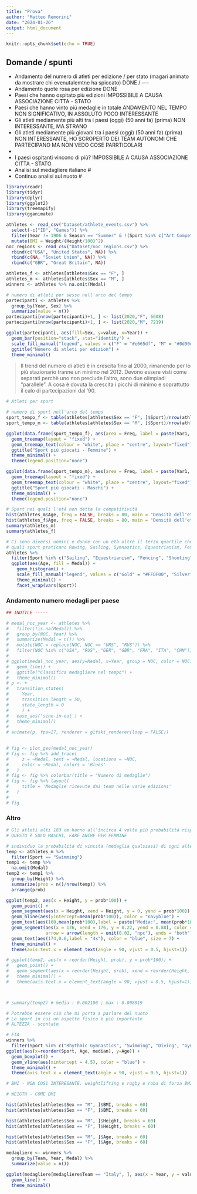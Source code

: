 ```yaml
---
title: "Prova"
author: "Matteo Remorini"
date: "2024-01-26"
output: html_document
---
```


```r
knitr::opts_chunk$set(echo = TRUE)
```

## Domande / spunti

  - Andamento del numero di atleti per edizione / per stato (magari animato da mostrare chi evenutalemtne ha spiccato)        DONE / ----
  - Andamento quote rosa per edizione                                                                                         DONE
  - Paesi che hanno ospitato più edizioni                                                                                     IMPOSSIBILE A CAUSA ASSOCIAZIONE CITTA - STATO
  - Paesi che hanno vinto più medaglie in totale                                                                              ANDAMENTO NEL TEMPO NON SIGNIFICATIVO, IN ASSOLUTO POCO INTERESSANTE
  - Gli atleti mediamente più alti tra i paesi (oggi) (50 anni fa) (prima)                                                    NON INTERESSANTE, MA STRANO
  - Gli atleti mediamente più giovani tra i paesi (oggi) (50 anni fa) (prima)                                                 NON INTERESSANTE, HO SCROPERTO DEI TEAM AUTONOMI CHE PARTECIPANO MA NON VEDO COSE PARRTICOLARI
  - 
  
  - I paesi ospitanti vincono di più?                                                                                         IMPOSSIBILE A CAUSA ASSOCIAZIONE CITTA - STATO
  - Analisi sul medagliere italiano           #
  - Continuo analisi sul nuoto                #

```r
library(readr)
library(tidyr)
library(dplyr)
library(ggplot2)
library(treemapify)
library(gganimate)
```

```r
athletes <- read_csv("Dataset/athlete_events.csv") %>%
  select(-c("ID", "Games")) %>%
  filter(Year != 1906 & Season == "Summer" & !(Sport %in% c("Art Competitions")) ) %>%
  mutate(BMI = Weight/(Height/100)^2)
noc_regions <- read_csv("Dataset/noc_regions.csv") %>%
  rbind(c("USA", "United States", NA)) %>%
  rbind(c(NA, "Soviet Union", NA)) %>%
  rbind(c("GBR", "Great Britain", NA))

athletes_f <- athletes[athletes$Sex == "F", ]
athletes_m <- athletes[athletes$Sex == "M", ]
winners <- athletes %>% na.omit(Medal)
```

<!-- potrebbe servire per fare sostanza (informazioni di base) -->
```r
# numero di atleti per sesso nell'arco del tempo
partecipanti <- athletes %>%
  group_by(Year, Sex) %>%
  summarize(value = n())
partecipanti[nrow(partecipanti)+1, ] <- list(2020,"F", 6608)
partecipanti[nrow(partecipanti)+1, ] <- list(2020,"M", 7219)

ggplot(partecipanti, aes(fill=Sex, y=value, x=Year)) + 
  geom_bar(position="stack", stat="identity") +
  scale_fill_manual("legend", values = c("F" = "#e665df", "M" = "#0d90d1")) +
  ggtitle("Numero di atleti per edizion") +
  theme_minimal()
```
> Il trend del numero di atleti è in crescita fino al 2000, rimanendo per lo più stazionario tranne un minimo nel 2012.
>Devono essere visti come separati perchè uno non preclude l'altro, sono due olimpiadi "parallele".
> A cosa è dovuta la crescita i picchi di minimo e soprattutto il calo di partecipazioni dal '90.
<!-- forse anche no -->


<!-- POTREBBE SERVIRE PER INTRODURRE ANALISI PIù INCENTRATA SUL NUOTO -->
```r
# Atleti per sport

# numero di sport nell'arco del tempo
sport_tempo_f <- table(athletes[athletes$Sex == "F", ]$Sport)/nrow(athletes[athletes$Sex == "F", ])*100
sport_tempo_m <- table(athletes[athletes$Sex == "M", ]$Sport)/nrow(athletes[athletes$Sex == "M", ])*100

ggplot(data.frame(sport_tempo_f), aes(area = Freq, label = paste(Var1, paste0(trunc(Freq*100)/100, "%"), sep ="\n"), subgroup = Var1, fill = Var1)) + 
  geom_treemap(layout = "fixed") +
  geom_treemap_text(colour = "white", place = "centre", layout="fixed") +
  ggtitle("Sport più giocati - Femmine") +
  theme_minimal() +
  theme(legend.position="none")

ggplot(data.frame(sport_tempo_m), aes(area = Freq, label = paste(Var1, paste0(trunc(Freq*100)/100, "%"), sep ="\n"), subgroup = Var1, fill = Var1)) + 
  geom_treemap(layout = "fixed") +
  geom_treemap_text(colour = "white", place = "centre", layout="fixed") +
  ggtitle("Sport più giocati - Maschi") +
  theme_minimal() +
  theme(legend.position="none")

```
<!-- forse anche no -->

<!-- lo userei come riempitivo, non informazioni importanti -->
```r
# Sport nei quali l'età non detta la competitività
hist(athletes_m$Age, freq = FALSE, breaks = 80, main = "Densità dell'età - Maschi")
hist(athletes_f$Age, freq = FALSE, breaks = 80, main = "Densità dell'età - Femmine")
summary(athletes_m)
summary(athletes_f)

# Ci sono diversi uomini e donne con un età oltre il terzo quartile che in media si attesta a 28 anni,
# quali sport praticano Rowing, Sailing, Gymnastics, Equestrianism, Fencing, Shooting, Athletics
athletes %>%
  filter(Sport %in% c("Sailing", "Equestrianism", "Fencing", "Shooting")) %>%       # sport meno dipendenti dall'età
  ggplot(aes(Age, fill = Medal)) +
    geom_histogram() +
    scale_fill_manual("legend", values = c("Gold" = "#FFDF00", "Silver" = "#C0C0C0", "Bronze" = "#CD7F32"), na.value = "#F0F0F0") +
    theme_minimal() +
    facet_wrap(vars(Sport))
```



### Andamento numero medagli per paese
```r
## INUTILE -----

# medal_noc_year <- athletes %>%
#   filter(!is.na(Medal)) %>%
#   group_by(NOC, Year) %>%
#   summarize(Medal = n()) %>%
#   mutate(NOC = replace(NOC, NOC == "URS", "RUS")) %>%
#   filter(NOC %in% c("USA", "RUS", "GER", "GBR", "FRA", "ITA", "CHN"))
# 
# ggplot(medal_noc_year, aes(y=Medal, x=Year, group = NOC, color = NOC)) + 
#   geom_line() +
#   ggtitle("Classifica medagliere nel tempo") +
#   theme_minimal()
# p <- +
#   transition_states(
#     Year,
#     transition_length = 50,
#     state_length = 0
#     ) +
#   ease_aes('sine-in-out') +
#   theme_minimal()
# 
# animate(p, fps=27, renderer = gifski_renderer(loop = FALSE))
  

# fig <- plot_geo(medal_noc_year)
# fig <- fig %>% add_trace(
#     z = ~Medal, text = ~Medal, locations = ~NOC,
#     color = ~Medal, colors = 'Blues'
#   )
# fig <- fig %>% colorbar(title = "Numero di medaglie")
# fig <- fig %>% layout(
#     title = 'Medaglie ricevute dai team nelle varie edizioni'
#   )
# 
# fig
```


### Altro


<!-- RISULTATO INTERESSANTE - DA INSERIRE -->
```r
# Gli atleti alti 183 cm hanno all'ìncirca 4 volte più probabilità rispetto alle altre altezze di vincere una medaglia
# QUESTO è SOLO MASCHI, FARE ANCHE PER FEMMINE

# individuo la probabilità di vincita (medaglia qualsiasi) di ogni altezza rispetto al totale
temp <- athletes_m %>%
  filter(Sport == "Swimming")
temp1 <- temp %>%
  na.omit(Medal)
temp2 <- temp1 %>%
  group_by(Height) %>%
  summarize(prob = n()/nrow(temp)) %>%
  arrange(prob)

ggplot(temp2, aes(x = Height, y = prob*100)) +
  geom_point() +
  geom_segment(aes(x = Height, xend = Height, y = 0, yend = prob*100)) +
  geom_hline(aes(yintercept=mean(prob*100)), color = "navyblue") +
  geom_text(aes(160,mean(prob*100),label = paste("Media:", mean(prob*100)), vjust = -1), color = "navyblue") +
  geom_segment(aes(x = 176, xend = 176, y = 0.22, yend = 0.88), color = "blue",
               arrow = arrow(length = unit(0.02, "npc"), ends = "both")) +
  geom_text(aes(174,0.6,label = "4x"), color = "blue", size = 7) +
  theme_minimal() +
  theme(axis.text.x = element_text(angle = 90, vjust = 0.5, hjust=1))

# ggplot(temp2, aes(x = reorder(Height, prob), y = prob*100)) +
#   geom_point() +
#   geom_segment(aes(x = reorder(Height, prob), xend = reorder(Height, prob), y = 0, yend = prob*100)) +
#   theme_minimal() +
#   theme(axis.text.x = element_text(angle = 90, vjust = 0.5, hjust=1))



# summary(temp2) # media : 0.002106 ; max : 0.008819

```
```r
# Potrebbe essere ciò che mi porta a parlare del nuoto
# Lo sport in cui un aspetto fisico è più importante
# ALTEZZA - scontato

# ETA
winners %>%
  filter(Sport %in% c("Rhythmic Gymnastics", "Swimming", "Diving", "Gymnastics", "Figure Skating", "Equestrianism", "Golf", "Beach Volleyball")) %>%
ggplot(aes(x=reorder(Sport, Age, median), y=Age)) + 
  geom_boxplot() +
  geom_vline(aes(xintercept = 4.5), color = "blue") +
  theme_minimal() +
  theme(axis.text.x = element_text(angle = 90, vjust = 0.5, hjust=1))

# BMI - NON COSì INTERESANTE. weightlifting e rugby e roba di forza BMI alto, gli sport di grazia come ginnastica ritmica o nuoto sincronizzato bassa

# WEIGTH - COME BMI
```


<!-- gli istogrammi così sono utili per spiegare qualcosa in particolare, come info di background, altrimenti non vedo utilizzo fondamentale -->
```r
hist(athletes[athletes$Sex == "M", ]$BMI, breaks = 60)
hist(athletes[athletes$Sex == "F", ]$BMI, breaks = 60)

hist(athletes[athletes$Sex == "M", ]$Height, breaks = 60)
hist(athletes[athletes$Sex == "F", ]$Height, breaks = 60)

hist(athletes[athletes$Sex == "M", ]$Age, breaks = 60)
hist(athletes[athletes$Sex == "F", ]$Age, breaks = 60)
```



```r
medagliere <- winners %>%
  group_by(Team, Year, Medal) %>%
  summarize(value = n())

ggplot(medagliere[medagliere$Team == "Italy", ], aes(x = Year, y = value, group = Medal, color = Medal)) +
  geom_line() +
  theme_minimal()
```



